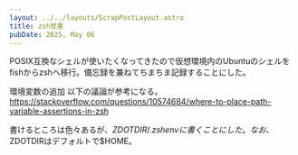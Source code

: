 ```yaml
---
layout: ../../layouts/ScrapPostLayout.astro
title: zsh覚書
pubDate: 2025, May 06
---
```


<ScrapBlock date='2025-05-06'>
POSIX互換なシェルが使いたくなってきたので仮想環境内のUbuntuのシェルをfishからzshへ移行。備忘録を兼ねてちまちま記録することにした。

環境変数の追加
以下の議論が参考になる。
https://stackoverflow.com/questions/10574684/where-to-place-path-variable-assertions-in-zsh

書けるところは色々あるが、$ZDOTDIR/.zshenvに書くことにした。なお、$ZDOTDIRはデフォルトで$HOME。
</ScrapBlock>